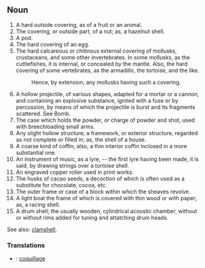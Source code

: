 ==Noun==
#A hard outside covering, as of a fruit or an animal.
#The covering, or outside part, of a nut; as, a hazelnut shell.
#A pod.
#The hard covering of an egg.
#The hard calcareous or chitinous external covering of mollusks, crustaceans, and some other invertebrates. In some mollusks, as the cuttlefishes, it is internal, or concealed by the mantle. Also, the hard covering of some vertebrates, as the armadillo, the tortoise, and the like.
#:Hence, by extension, any mollusks having such a covering.
#A hollow projectile, of various shapes, adapted for a mortar or a cannon, and containing an explosive substance, ignited with a fuse or by percussion, by means of which the projectile is burst and its fragments scattered. See Bomb.
#The case which holds the powder, or charge of powder and shot, used with breechloading small arms.
#Any slight hollow structure; a framework, or exterior structure, regarded as not complete or filled in; as, the shell of a house.
#A coarse kind of coffin; also, a thin interior coffin inclosed in a more substantial one.
#An instrument of music, as a lyre, -- the first lyre having been made, it is said, by drawing strings over a tortoise shell.
#An engraved copper roller used in print works.
#The husks of cacao seeds, a decoction of which is often used as a substitute for chocolate, cocoa, etc.
#The outer frame or case of a block within which the sheaves revolve.
#A light boat the frame of which is covered with thin wood or with paper; as, a racing shell.
#A drum shell; the usually wooden, cylindrical acoustic chamber, without or without rims added for tuning and attatching drum heads.

See also: [[clamshell]].

=== Translations ===
*{{fr}}: [[coquillage]]